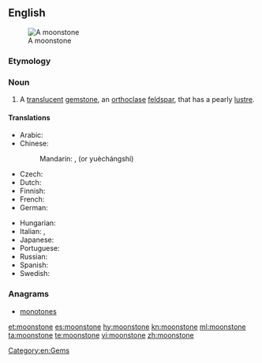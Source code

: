 ==English==
[[Image:MoonstoneGem.jpg|thumb|A moonstone]]

===Etymology===
{{compound|moon|stone}}

===Noun===
{{wikipedia|moonstone (gemstone)}}
{{en-noun}}

# {{context|mineral|lang=en}} A [[translucent]] [[gemstone]], an [[orthoclase]] [[feldspar]], that has a pearly [[lustre]].

====Translations====
{{trans-top|translucent gemstone}}
* Arabic: {{t|ar|حجر القمر|m|tr=Hajar al-qamr}}
* Chinese:
*: Mandarin: {{t+|cmn|月長石|sc=Hani}}, {{t+|cmn|月长石|tr=yuèzhǎngshí|sc=Hani}} (or yuèchángshí)
* Czech: {{t|cs|měsíček}}
* Dutch: {{t|nl|maansteen|m}}
* Finnish: {{t+|fi|kuukivi}}
* French: {{t+|fr|pierre de lune}}
* German: {{t+|de|Mondstein}}
{{trans-mid}}
* Hungarian: {{t+|hu|holdkő}}
* Italian: {{t|it|pietra di luna|f}},  {{t|it|lunaria|f}}
* Japanese: {{t|ja|月長石|tr=げっちょうせき, gecchouseki|sc=Jpan}}
* Portuguese: {{t|pt|pedra da Lua|f}}
* Russian: {{t|ru|лунный камень|m|tr=lúnnyj kám'en'}}
* Spanish: {{t|es|piedra de luna|f}}
* Swedish: {{t|sv|månsten}}
{{trans-bottom}}

===Anagrams===
* [[monotones#English|monotones]]

[[Category:en:Gems]]

[[et:moonstone]]
[[es:moonstone]]
[[hy:moonstone]]
[[kn:moonstone]]
[[ml:moonstone]]
[[ta:moonstone]]
[[te:moonstone]]
[[vi:moonstone]]
[[zh:moonstone]]